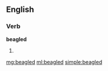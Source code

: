 ==English==

===Verb===
'''beagled'''

# {{past of|[[beagle]]}}

[[mg:beagled]]
[[ml:beagled]]
[[simple:beagled]]